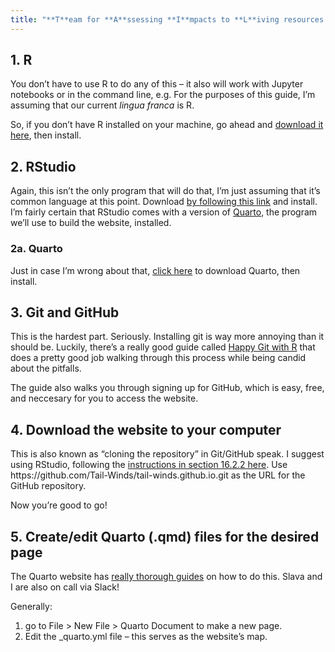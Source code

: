 ```yaml
---
title: "**T**eam for **A**ssessing **I**mpacts to **L**iving resources from offshore **WIND** turbine**S**"
---
```


## 1. R

You don't have to use R to do any of this -- it also will work with Jupyter notebooks or in the command line, e.g. For the purposes of this guide, I'm assuming that our current *lingua franca* is R.

So, if you don't have R installed on your machine, go ahead and [download it here](https://cran.r-project.org/), then install.

## 2. RStudio

Again, this isn't the only program that will do that, I'm just assuming that it's common language at this point. Download [by following this link](https://posit.co/download/rstudio-desktop/) and install. I'm fairly certain that RStudio comes with a version of [Quarto](https://quarto.org/), the program we'll use to build the website, installed.

### 2a. Quarto

Just in case I'm wrong about that, [click here](https://quarto.org/docs/get-started/) to download Quarto, then install.

## 3. Git and GitHub

This is the hardest part. Seriously. Installing git is way more annoying than it should be. Luckily, there's a really good guide called [Happy Git with R](https://happygitwithr.com/install-intro.html) that does a pretty good job walking through this process while being candid about the pitfalls.

The guide also walks you through signing up for GitHub, which is easy, free, and neccesary for you to access the website.

## 4. Download the website to your computer

This is also known as "cloning the repository" in Git/GitHub speak. I suggest using RStudio, following the [instructions in section 16.2.2 here](https://happygitwithr.com/existing-github-first.html#rstudio-ide-1). Use https://github.com/Tail-Winds/tail-winds.github.io.git as the URL for the GitHub repository.

Now you're good to go!

## 5. Create/edit Quarto (.qmd) files for the desired page

The Quarto website has [really thorough guides](https://quarto.org/docs/get-started/hello/rstudio.html) on how to do this. Slava and I are also on call via Slack!

Generally:

1. go to File > New File > Quarto Document to make a new page.
2. Edit the _quarto.yml file -- this serves as the website's map.
